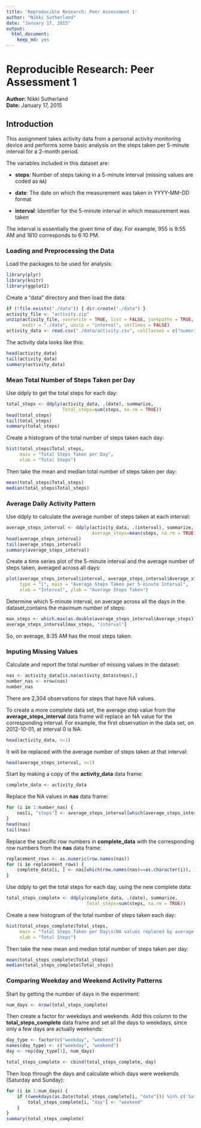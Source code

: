 ```yaml
---
title: 'Reproducible Research: Peer Assessment 1'
author: "Nikki Sutherland"
date: "January 17, 2015"
output:
  html_document:
    keep_md: yes
---
```


Reproducible Research: Peer Assessment 1
========================================

**Author:** Nikki Sutherland  
**Date:** January 17, 2015

## Introduction

This assignment takes activity data from a personal activity monitoring device 
and performs some basic analysis on the steps taken per 5-minute interval for 
a 2-month period.

The variables included in this dataset are:

* **steps**: Number of steps taking in a 5-minute interval (missing values are
    coded as `NA`)

* **date**: The date on which the measurement was taken in YYYY-MM-DD format

* **interval**: Identifier for the 5-minute interval in which
    measurement was taken
    
The interval is essentially the given time of day. For example, 955 is 9:55 AM
and 1810 corresponds to 6:10 PM.

### Loading and Preprocessing the Data
  
Load the packages to be used for analysis:

```r
library(plyr)
library(knitr)
library(ggplot2)
```

  
Create a "data" directory and then load the data:

```r
if (!file.exists("./data")) { dir.create("./data") }
activity_file <- "activity.zip"
unzip(activity_file, overwrite = TRUE, list = FALSE, junkpaths = TRUE, 
      exdir = "./data", unzip = "internal", setTimes = FALSE)
activity_data <- read.csv("./data/activity.csv", colClasses = c("numeric", "character", "numeric"))
```


The activity data looks like this:

```r
head(activity_data)
tail(activity_data)
summary(activity_data)
```


### Mean Total Number of Steps Taken per Day

Use ddply to get the total steps for each day:
```r
total_steps <- ddply(activity_data, .(date), summarize,
                     Total_steps=sum(steps, na.rm = TRUE))
head(total_steps)
tail(total_steps)
summary(total_steps)
```

Create a histogram of the total number of steps taken each day:

```r
hist(total_steps$Total_steps, 
     main = "Total Steps Taken per Day", 
     xlab = "Total Steps")
```

Then take the mean and median total number of steps taken per day:
```r
mean(total_steps$Total_steps)
median(total_steps$Total_steps)
```


### Average Daily Activity Pattern

Use ddply to calculate the average number of steps taken at each interval:
```r
average_steps_interval <- ddply(activity_data, .(interval), summarize,
                                Average_steps=mean(steps, na.rm = TRUE))
head(average_steps_interval)
tail(average_steps_interval)
summary(average_steps_interval)
```

Create a time series plot of the 5-minute interval and the average number of 
steps taken, averaged across all days:
```r
plot(average_steps_interval$interval, average_steps_interval$Average_steps, 
     type = "l", main = "Average Steps Taken per 5-minute Interval",
     xlab = "Interval", ylab = "Average Steps Taken")
```

Determine which 5-minute interval, on average across all the days in the 
dataset,contains the maximum number of steps:
```r
max_steps <- which.max(as.double(average_steps_interval$Average_steps))
average_steps_interval[max_steps, "interval"]
```

So, on average, 8:35 AM has the most steps taken.

### Inputing Missing Values

Calculate and report the total number of missing values in the dataset:

```r
nas <- activity_data[is.na(activity_data$steps),]
number_nas <- nrow(nas)
number_nas
```

There are 2,304 observations for steps that have NA values.  

To create a more complete data set, the average step value from the **average_steps_interval** 
data frame will replace an NA value for the corresponding interval. For example,
the first observation in the data set, on 2012-10-01, at interval 0 is NA:
```r
head(activity_data, n=1)
```

It will be replaced with the average number of steps taken at that interval:
```r
head(average_steps_interval, n=1)
```

Start by making a copy of the **activity_data** data frame:
```r
complete_data <- activity_data
```

Replace the NA values in **nas** data frame:
```r
for (i in 1:number_nas) {
    nas[i, "steps"] <- average_steps_interval[which(average_steps_interval$interval == nas[i, "interval"]), "Average_steps"]
}
head(nas)
tail(nas)
```

Replace the specific row numbers in **complete_data** with the corresponding
row numbers from the **nas** data frame:
```r
replacement_rows <- as.numeric(row.names(nas))
for (i in replacement_rows) {
    complete_data[i, ] <- nas[which(row.names(nas)==as.character(i)), ]
}
```

Use ddply to get the total steps for each day, using the new complete data:
```r
total_steps_complete <- ddply(complete_data, .(date), summarize, 
                              Total_steps=sum(steps, na.rm = TRUE))
```

Create a new histogram of the total number of steps taken each day:
```r
hist(total_steps_complete$Total_steps, 
     main = "Total Steps Taken per Day\n(NA values replaced by average values)", 
     xlab = "Total Steps")
```

Then take the new mean and median total number of steps taken per day:
```r
mean(total_steps_complete$Total_steps)
median(total_steps_complete$Total_steps)
```

### Comparing Weekday and Weekend Activity Patterns

Start by getting the number of days in the experiment:
```r
num_days <- nrow(total_steps_complete)
```

Then create a factor for weekdays and weekends. Add this column to the
**total_steps_complete** data frame and set all the days to weekdays, 
since only a few days are actually weekends:
```r
day_type <- factor(c("weekday", "weekend"))
names(day_type) <- c("weekday", "weekend")
day <- rep(day_type[1], num_days)

total_steps_complete <- cbind(total_steps_complete, day)
```

Then loop through the days and calculate which days were weekends (Saturday and Sunday):
```r
for (i in 1:num_days) {    
    if ((weekdays(as.Date(total_steps_complete[i, "date"])) %in% c('Saturday','Sunday'))) {
        total_steps_complete[i, "day"] <- "weekend"
    }   
}
summary(total_steps_complete)
```



